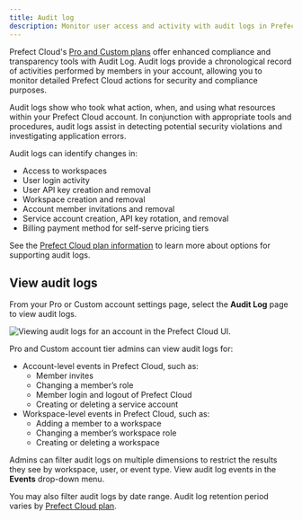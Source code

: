 ```yaml
---
title: Audit log
description: Monitor user access and activity with audit logs in Prefect Cloud.
---
```


Prefect Cloud's [Pro and Custom plans](https://www.prefect.io/pricing) offer enhanced compliance and transparency tools with Audit Log.
Audit logs provide a chronological record of activities performed by members in your account, 
allowing you to monitor detailed Prefect Cloud actions for security and compliance purposes.

Audit logs show who took what action, when, and using what resources within your Prefect Cloud account.
In conjunction with appropriate tools and procedures, audit logs assist in detecting 
potential security violations and investigating application errors.  

Audit logs can identify changes in:

- Access to workspaces
- User login activity
- User API key creation and removal
- Workspace creation and removal
- Account member invitations and removal
- Service account creation, API key rotation, and removal
- Billing payment method for self-serve pricing tiers

See the [Prefect Cloud plan information](https://www.prefect.io/pricing) to learn more about options for supporting audit logs.

## View audit logs

From your Pro or Custom account settings page, select the **Audit Log** page to view audit logs.

![Viewing audit logs for an account in the Prefect Cloud UI.](/3.0rc/img/ui/audit-log.png)

Pro and Custom account tier admins can view audit logs for:

- Account-level events in Prefect Cloud, such as:
  - Member invites
  - Changing a member’s role
  - Member login and logout of Prefect Cloud
  - Creating or deleting a service account
- Workspace-level events in Prefect Cloud, such as:
  - Adding a member to a workspace
  - Changing a member’s workspace role
  - Creating or deleting a workspace

Admins can filter audit logs on multiple dimensions to restrict the results they see by workspace, user, or event type.
View audit log events in the **Events** drop-down menu.

You may also filter audit logs by date range. Audit log retention period varies by [Prefect Cloud plan](https://www.prefect.io/pricing).
